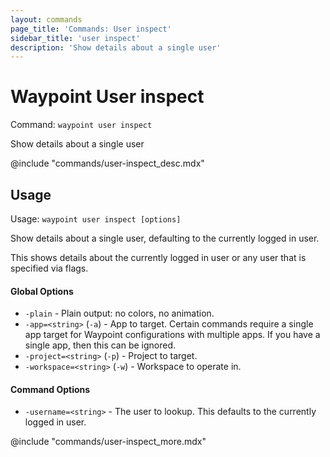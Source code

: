 ```yaml
---
layout: commands
page_title: 'Commands: User inspect'
sidebar_title: 'user inspect'
description: 'Show details about a single user'
---
```


# Waypoint User inspect

Command: `waypoint user inspect`

Show details about a single user

@include "commands/user-inspect_desc.mdx"

## Usage

Usage: `waypoint user inspect [options]`

Show details about a single user, defaulting to the currently logged in user.

This shows details about the currently logged in user or any user that
is specified via flags.

#### Global Options

- `-plain` - Plain output: no colors, no animation.
- `-app=<string>` (`-a`) - App to target. Certain commands require a single app target for Waypoint configurations with multiple apps. If you have a single app, then this can be ignored.
- `-project=<string>` (`-p`) - Project to target.
- `-workspace=<string>` (`-w`) - Workspace to operate in.

#### Command Options

- `-username=<string>` - The user to lookup. This defaults to the currently logged in user.

@include "commands/user-inspect_more.mdx"
